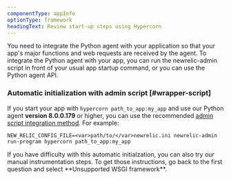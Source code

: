 ```yaml
---
componentType: appInfo
optionType: framework
headingText: Review start-up steps using Hypercorn
---
```


You need to integrate the Python agent with your application so that your app's major functions and web requests are received by the agent. To integrate the Python agent with your app, you can run the newrelic-admin script in front of your usual app startup command, or you can use the Python agent API.

### Automatic initialization with admin script [#wrapper-script]

If you start your app with `hypercorn path_to_app:my_app` and use our Python agent **version 8.0.0.179** or higher, you can use the recommended [admin script integration method](/docs/agents/python-agent/installation-configuration/python-agent-installation#integration). For example:

```
NEW_RELIC_CONFIG_FILE=<var>path/to/</var>newrelic.ini newrelic-admin run-program hypercorn path_to_app:my_app
```

<Callout variant="tip">
  If you have difficulty with this automatic initialzation, you can also try our manual instrumentation steps. To get those instructions, go back to the first question and select **Unsupported WSGI framework**.
</Callout>